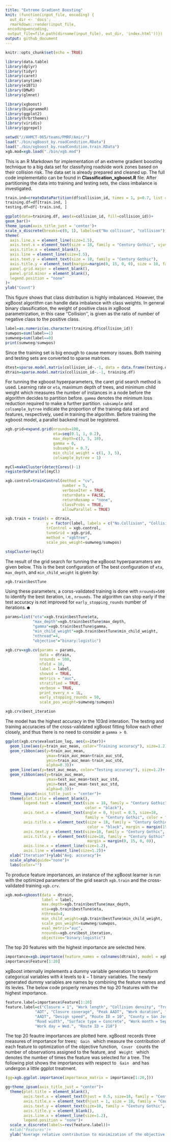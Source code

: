 ```yaml
---
title: "Extreme Gradient Boosting"
knit: (function(input_file, encoding) {
  out_dir <- 'docs';
  rmarkdown::render(input_file,
 encoding=encoding,
 output_file=file.path(dirname(input_file), out_dir, 'index.html'))})
output: github_document
---
```


```r
knitr::opts_chunk$set(echo = TRUE)

library(data.table)
library(dplyr)
library(tidyr)
library(caret)
library(anytime)
library(e1071)
library(DMwR)
library(glmnet)

library(xgboost)
library(DiagrammeR)
library(ggplot2)
library(hrbrthemes)
library(viridis)
library(ggrepel)

setwd("//AHMCT-065/teams/PMRF/Amir/")
load("./bin/xgBoost_by.roadCondition.RData")
load("./bin/xgboost_by.roadCondition.train.RData")
xgb.mod=xgb.load("./bin/xgb.mod")
```

This is an R Markdown for implementation of an extreme gradient boosting
technique to a big data set for classifying roadside work zones based on
their collision risk. The data set is already prepared and cleaned up.
The full code implementatio can be found in **Classification_xgboost.R** file. 
After partitioning the data into training and testing sets, the class
imbalance is investigated.

```r
train.ind=createDataPartition(df$collision_id, times = 1, p=0.7, list = FALSE)
training.df=df[train.ind, ]
testing.df=df[-train.ind, ]
```

```r
ggplot(data=training.df, aes(x=collision_id, fill=collision_id))+
geom_bar()+
theme_ipsum(axis_title_just = 'center')+
scale_x_discrete(breaks=c(0, 1), labels=c("No collision", "collision"))+
theme(
  axis.line.x = element_line(size=1.5),
  axis.text.x = element_text(size = 18, family = "Century Gothic", vjust = 0, hjust = 0.5),
  axis.title.x = element_blank(),
  axis.line = element_line(size=1.5),
  axis.text.y = element_text(size = 18, family = "Century Gothic"),
  axis.title.y = element_text(margin=margin(0, 15, 0, 0), size = 18, family = "Century Gothic"),
  panel.grid.major = element_blank(),
  panel.grid.minor = element_blank(),
  legend.position = "none"
)+
ylab("Count")
```

This figure shows that class distribution is highly imbalanced. However, the xgBoost algorithm can handle data imbalance with class weights. In general binary classification, the weight of positive class in xgBoost parametrization, in this case ''Collision'', is given as the ratio of number of negative class to the positive class.

```r
label=as.numeric(as.character(training.df$collision_id))
sumwpos=sum(label==1)
sumwneg=sum(label==0)
print(sumwneg/sumwpos)
```

Since the training set is big enough to cause memory issues. Both training and testing sets are converted to sparse matrices.

```r
dtest=sparse.model.matrix(collision_id~.-1, data = data.frame(testing.df))
dtrain=sparse.model.matrix(collision_id~.-1, training.df)
```

For tunning the xgboost hyperparameters, the caret grid search method is used. Learning rate or <code>eta</code>, maximum depth of trees, and minimum child weight which measures the number of instances in a node before the algorithm decides to partition before. <code>gamma</code> denotes the minimum loss reduction required to make a further partition. <code>subsample</code> and <code>colsample_bytree</code> indicate the proportion of the training data set and features, respectively, used in training the algorithm. Before training the xgboost model, a parallel backend must be registered.

```r
xgb.grid=expand.grid(nrounds=100, 
                     eta=seq(0.1, 1, 0.2),
                     max_depth=c(3, 5, 10),
                     gamma = 0, 
                     subsample = 0.7,
                     min_child_weight = c(1, 3, 5), 
                     colsample_bytree = 1)

myCl=makeCluster(detectCores()-1)
registerDoParallel(myCl)

xgb.control=trainControl(method = "cv",
                         number = 5,
                         verboseIter = TRUE,
                         returnData = FALSE,
                         returnResamp = "none",
                         classProbs = TRUE,
                         allowParallel = TRUE)

xgb.train = train(x = dtrain,
                  y = factor(label, labels = c("No.Collision", "Collision")),
                  trControl = xgb.control,
                  tuneGrid = xgb.grid,
                  method = "xgbTree",
                  scale_pos_weight=sumwneg/sumwpos)

stopCluster(myCl)
```

The result of the grid search for tunning the xgBoost hyperparamaters are given below. This is the best configuration of The best configuration of <code>eta</code>, <code>max_depth</code>, and <code>min_child_weight</code> is given by:

```r
xgb.train$bestTune
```

Using these parameters, a corss-validated training is done with <code>nrounds=500</code> to identify the best iteration, i.e., <code>nrounds</code>. The algorithm can stop early if the test accuracy is not improved for <code>early_stopping_rounds</code> number of iterations.☻

```r
params=list("eta"=xgb.train$bestTune$eta,
            "max_depth"=xgb.train$bestTune$max_depth,
            "gamma"=xgb.train$bestTune$gamma,
            "min_child_weight"=xgb.train$bestTune$min_child_weight,
            "nthread"=4,
            "objective"="binary:logistic")

xgb.crv=xgb.cv(params = params,
               data = dtrain,
               nrounds = 500,
               nfold = 10,
               label = label,
               showsd = TRUE,
               metrics = "auc",
               stratified = TRUE,
               verbose = TRUE,
               print_every_n = 1L,
               early_stopping_rounds = 50,
               scale_pos_weight=sumwneg/sumwpos)
```

```r
xgb.crv$best_iteration
```

The model has the highest accuracy in the 103rd interation. The testing and training accuracies of the cross-validated xgBoost fitting follow each other closely, and thus there is no need to consider a <code>gamma > 0</code>. 

```r
ggplot(xgb.crv$evaluation_log, aes(x=iter))+
  geom_line(aes(y=train_auc_mean, color="Training accuracy"), size=1.2)+
  geom_ribbon(aes(y=train_auc_mean, 
                  ymax=train_auc_mean+train_auc_std,
                  ymin=train_auc_mean-train_auc_std,
                  alpha=0.3))+
  geom_line(aes(y=test_auc_mean, color="Testing accuracy"), size=1.2)+
  geom_ribbon(aes(y=train_auc_mean, 
                  ymax=test_auc_mean+test_auc_std,
                  ymin=test_auc_mean-test_auc_std,
                  alpha=0.3))+
  theme_ipsum(axis_title_just = "center")+
  theme(plot.title = element_blank(),
        legend.text = element_text(size = 18, family = "Century Gothic", 
                                   color = "black"),
        axis.text.x = element_text(angle = 0, hjust = 0.5, size=18, 
                                   family = "Century Gothic", color = "black"),
        axis.title.x = element_text(size = 18, family = "Century Gothic", 
                                    color = "black", margin = margin(15, 0, 0, 0)),
        axis.text.y = element_text(size=18, family = "Century Gothic", color = "black"),
        axis.title.y = element_text(size=18, family = "Century Gothic", color = "black",
                                    margin = margin(0, 15, 0, 0)),
        axis.line.x = element_line(size=1.2),
        axis.line = element_line(size=1.2))+
  xlab("Iteration")+ylab("Avg. accuracy")+
  scale_alpha(guide="none")+
  labs(color="")
```

To produce feature importances, an instance of the xgBoost learner is run with the optimized parameters of the grid search <code>xgb.train</code> and the cross-validated training <code>xgb.crv</code>.

```r
xgb.mod=xgboost(data = dtrain, 
                label = label, 
                max.depth=xgb.train$bestTune$max_depth, 
                eta=xgb.train$bestTune$eta, 
                nthread=4, 
                min_child_weight=xgb.train$bestTune$min_child_weight,
                scale_pos_weight=sumwneg/sumwpos, 
                eval_metric="auc", 
                nrounds=xgb.crv$best_iteration, 
                objective="binary:logistic")
```

The top 20 features with the highest importance are selected here.

```r
importance=xgb.importance(feature_names = colnames(dtrain), model = xgb.mod)
importance$Feature[1:20]
```

xgBoost internally implements a dummy variable generation to transform categorical variables with $k$ levels to $k-1$ binary variables. The newly generated dummy variables are names by combining the feature names and its levles. The below code properly renames the top 20 features with the highest importance.

```r
feature.label=importance$Feature[1:20]
feature.label=c("Closure = 1", "Work length", "Collision density", "Truck AADT",
             "ADT", "Closure coverage", "Peak AADT", "Work duration", "Closure length",
             "AADT", "Design speed", "Route ID = 10", "County = San Jose", "Activity code = M90000",
             "Road width", "Surface type = Concrete", "Work month = Sep.", "Work month = Jul.", 
             "Work day = Wed.", "Route ID = 210")
```

The top 20 feautre importances are plotted here. xgBoost records three measures of importance for trees; <code> Gain </code> which measure the contribution of each feature to optimization of the objective function, <code> Cover </code> counts the number of observations assigned to the feature, and <code> Weight </code> which denotes the number of times the feature was selected for a tree. The following plot shows the importances with respect to <code> Gain </code> and has undergon a little ggplot treatment.

```r
(gg=xgb.ggplot.importance(importance_matrix = importance[1:20,]))
```

```r
gg+theme_ipsum(axis_title_just = "center")+
  theme(plot.title = element_blank(),
        axis.text.x = element_text(hjust = 0.5, size=18, family = "Century Gothic", color = "black"),
        axis.title.x = element_text(hjust = 1, size = 18, family = "Century Gothic", color = "black", margin = margin(15, 0, 0, 0)),
        axis.text.y = element_text(size=18, family = "Century Gothic", color = "black"),
        axis.title.y = element_blank(),
        axis.line.x = element_line(size=1.2),
        legend.position = "none")+
  scale_x_discrete(labels=rev(feature.label))+
  #xlab("Features")+
  ylab("Average relative contribution to minimization of the objective function")
```

